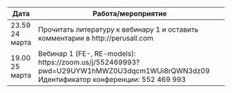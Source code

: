 Дата | Работа/мероприятие
-------- | ----------------------------------------------------------
23.59 24 марта | Прочитать литературу к вебинару 1 и оставить комментарии в http://perusall.com
19.00 25 марта | Вебинар 1 (FE-, RE-models): https://zoom.us/j/552469993?pwd=U29UYW1hMWZ0U3dqcm1WUi8rQWN3dz09 Идентификатор конференции: 552 469 993


